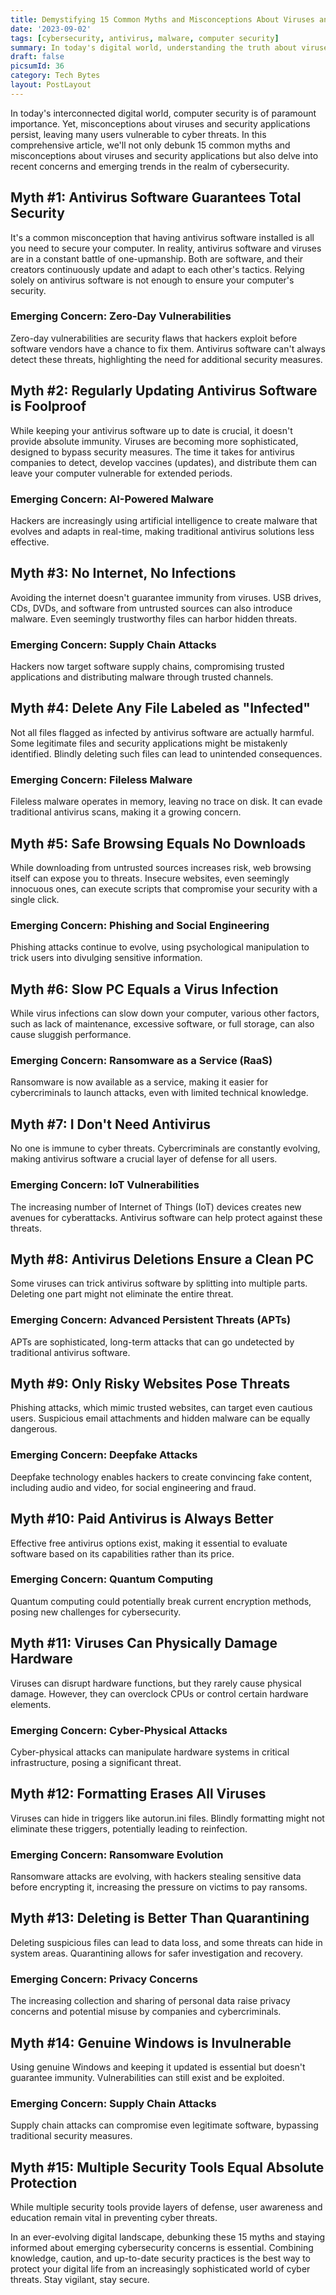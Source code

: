 ```yaml
---
title: Demystifying 15 Common Myths and Misconceptions About Viruses and Security Applications
date: '2023-09-02'
tags: [cybersecurity, antivirus, malware, computer security]
summary: In today's digital world, understanding the truth about viruses and security applications is crucial. This article debunks 15 common myths while addressing emerging cybersecurity concerns.
draft: false
picsumId: 36
category: Tech Bytes
layout: PostLayout
---
```


In today's interconnected digital world, computer security is of paramount importance. Yet, misconceptions about viruses and security applications persist, leaving many users vulnerable to cyber threats. In this comprehensive article, we'll not only debunk 15 common myths and misconceptions about viruses and security applications but also delve into recent concerns and emerging trends in the realm of cybersecurity.

<TOCInline toc={props.toc} maxHeadingLevel={5} />

## Myth #1: Antivirus Software Guarantees Total Security

It's a common misconception that having antivirus software installed is all you need to secure your computer. In reality, antivirus software and viruses are in a constant battle of one-upmanship. Both are software, and their creators continuously update and adapt to each other's tactics. Relying solely on antivirus software is not enough to ensure your computer's security.

### Emerging Concern: Zero-Day Vulnerabilities

Zero-day vulnerabilities are security flaws that hackers exploit before software vendors have a chance to fix them. Antivirus software can't always detect these threats, highlighting the need for additional security measures.

## Myth #2: Regularly Updating Antivirus Software is Foolproof

While keeping your antivirus software up to date is crucial, it doesn't provide absolute immunity. Viruses are becoming more sophisticated, designed to bypass security measures. The time it takes for antivirus companies to detect, develop vaccines (updates), and distribute them can leave your computer vulnerable for extended periods.

### Emerging Concern: AI-Powered Malware

Hackers are increasingly using artificial intelligence to create malware that evolves and adapts in real-time, making traditional antivirus solutions less effective.

## Myth #3: No Internet, No Infections

Avoiding the internet doesn't guarantee immunity from viruses. USB drives, CDs, DVDs, and software from untrusted sources can also introduce malware. Even seemingly trustworthy files can harbor hidden threats.

### Emerging Concern: Supply Chain Attacks

Hackers now target software supply chains, compromising trusted applications and distributing malware through trusted channels.

## Myth #4: Delete Any File Labeled as "Infected"

Not all files flagged as infected by antivirus software are actually harmful. Some legitimate files and security applications might be mistakenly identified. Blindly deleting such files can lead to unintended consequences.

### Emerging Concern: Fileless Malware

Fileless malware operates in memory, leaving no trace on disk. It can evade traditional antivirus scans, making it a growing concern.

## Myth #5: Safe Browsing Equals No Downloads

While downloading from untrusted sources increases risk, web browsing itself can expose you to threats. Insecure websites, even seemingly innocuous ones, can execute scripts that compromise your security with a single click.

### Emerging Concern: Phishing and Social Engineering

Phishing attacks continue to evolve, using psychological manipulation to trick users into divulging sensitive information.

## Myth #6: Slow PC Equals a Virus Infection

While virus infections can slow down your computer, various other factors, such as lack of maintenance, excessive software, or full storage, can also cause sluggish performance.

### Emerging Concern: Ransomware as a Service (RaaS)

Ransomware is now available as a service, making it easier for cybercriminals to launch attacks, even with limited technical knowledge.

## Myth #7: I Don't Need Antivirus

No one is immune to cyber threats. Cybercriminals are constantly evolving, making antivirus software a crucial layer of defense for all users.

### Emerging Concern: IoT Vulnerabilities

The increasing number of Internet of Things (IoT) devices creates new avenues for cyberattacks. Antivirus software can help protect against these threats.

## Myth #8: Antivirus Deletions Ensure a Clean PC

Some viruses can trick antivirus software by splitting into multiple parts. Deleting one part might not eliminate the entire threat.

### Emerging Concern: Advanced Persistent Threats (APTs)

APTs are sophisticated, long-term attacks that can go undetected by traditional antivirus software.

## Myth #9: Only Risky Websites Pose Threats

Phishing attacks, which mimic trusted websites, can target even cautious users. Suspicious email attachments and hidden malware can be equally dangerous.

### Emerging Concern: Deepfake Attacks

Deepfake technology enables hackers to create convincing fake content, including audio and video, for social engineering and fraud.

## Myth #10: Paid Antivirus is Always Better

Effective free antivirus options exist, making it essential to evaluate software based on its capabilities rather than its price.

### Emerging Concern: Quantum Computing

Quantum computing could potentially break current encryption methods, posing new challenges for cybersecurity.

## Myth #11: Viruses Can Physically Damage Hardware

Viruses can disrupt hardware functions, but they rarely cause physical damage. However, they can overclock CPUs or control certain hardware elements.

### Emerging Concern: Cyber-Physical Attacks

Cyber-physical attacks can manipulate hardware systems in critical infrastructure, posing a significant threat.

## Myth #12: Formatting Erases All Viruses

Viruses can hide in triggers like autorun.ini files. Blindly formatting might not eliminate these triggers, potentially leading to reinfection.

### Emerging Concern: Ransomware Evolution

Ransomware attacks are evolving, with hackers stealing sensitive data before encrypting it, increasing the pressure on victims to pay ransoms.

## Myth #13: Deleting is Better Than Quarantining

Deleting suspicious files can lead to data loss, and some threats can hide in system areas. Quarantining allows for safer investigation and recovery.

### Emerging Concern: Privacy Concerns

The increasing collection and sharing of personal data raise privacy concerns and potential misuse by companies and cybercriminals.

## Myth #14: Genuine Windows is Invulnerable

Using genuine Windows and keeping it updated is essential but doesn't guarantee immunity. Vulnerabilities can still exist and be exploited.

### Emerging Concern: Supply Chain Attacks

Supply chain attacks can compromise even legitimate software, bypassing traditional security measures.

## Myth #15: Multiple Security Tools Equal Absolute Protection

While multiple security tools provide layers of defense, user awareness and education remain vital in preventing cyber threats.

In an ever-evolving digital landscape, debunking these 15 myths and staying informed about emerging cybersecurity concerns is essential. Combining knowledge, caution, and up-to-date security practices is the best way to protect your digital life from an increasingly sophisticated world of cyber threats. Stay vigilant, stay secure.
